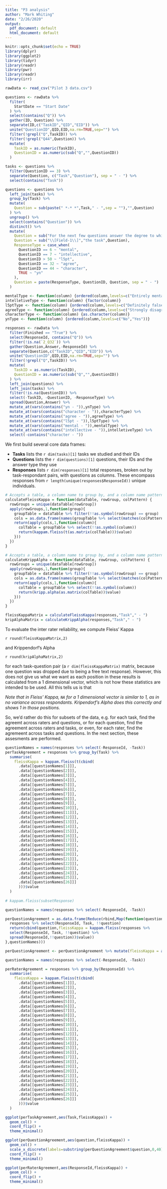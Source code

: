 ```yaml
---
title: "P3 analysis"
author: "Mark Whiting"
date: "2/26/2020"
output:
  pdf_document: default
  html_document: default
---
```


```r
knitr::opts_chunk$set(echo = TRUE)
library(dplyr)
library(ggplot2)
library(tidyr)
library(readr)
library(pwr)
library(readr)
library(irr)
```
```r
rawData <- read_csv("Pilot 3 data.csv") 

questions <- rawData %>% 
  filter(
    StartDate == "Start Date"
  ) %>% 
  select(contains("Q")) %>% 
  gather(ID, Question) %>% 
  separate(ID,c("TaskID","QID","EID")) %>%
  unite("QuestionID",QID,EID,na.rm=TRUE,sep="") %>%  
  filter(!grepl("Q",TaskID)) %>%
  filter(!grepl("Q44",Question)) %>% 
  mutate(
    TaskID = as.numeric(TaskID),
    QuestionID = as.numeric(sub("Q","",QuestionID))
  )

tasks <- questions %>% 
  filter(QuestionID == 3) %>% 
  separate(Question, c("Task","Question"), sep = " - ") %>% 
  select(contains("Task"))

questions <- questions %>% 
  left_join(tasks) %>% 
  group_by(Task) %>% 
  mutate(
    Question = sub(paste(" *-* *",Task," - ",sep = ""),"",Question)
  ) %>% 
  ungroup() %>%
  select(contains("Question")) %>% 
  distinct() %>% 
  mutate(
    Question = sub("For the next few questions answer the degree to which each aspect can be achieved with \\[Field-1\\].","",Question),
    Question = sub("\\[Field-1\\]","the task",Question),
    ResponseType = case_when(
      QuestionID == 6 ~ "mental",
      QuestionID == 7 ~ "intellective",
      QuestionID > 50 ~ "l5pt",
      QuestionID == 32 ~ "agree",
      QuestionID == 44 ~ "character", 
      TRUE ~ "yn" 
    ),
    Question = paste(ResponseType, QuestionID, Question, sep = " - ")
  ) 

mentalType <- function(column) {ordered(column,levels=c("Entirely mental effort", "Moderately mental effort", "About 50–50", "Moderately motor effort", "Entirely motor effort"))}
intelletiveType <- function(column) {factor(column)}
l5ptType <- function(column) {ordered(column,levels=c("Definitely false", "Probably false", "Neither true nor false", "Probably true", "Definitely true"))}
agreeType <- function(column) {ordered(column,levels=c("Strongly disagree", "Somewhat disagree", "Neither agree nor disagree", "Somewhat agree", "Strongly agree"))}
characterType <- function(column) {as.character(column)}
ynType <- function(column) {ordered(column,levels=c("No","Yes"))}

responses <- rawData %>%
  filter(Finished == "True") %>% 
  select(ResponseId, contains("Q")) %>% 
  filter(!is.na(`2_Q32`)) %>% 
  gather(Question,Answer,-ResponseId) %>% 
  separate(Question,c("TaskID","QID","EID")) %>%
  unite("QuestionID",QID,EID,na.rm=TRUE,sep="") %>%  
  filter(!grepl("Q",TaskID)) %>% 
  mutate(
    TaskID = as.numeric(TaskID),
    QuestionID = as.numeric(sub("Q","",QuestionID))
  ) %>%
  left_join(questions) %>% 
  left_join(tasks) %>% 
  filter(!is.na(QuestionID)) %>% 
  select(-TaskID, -QuestionID, -ResponseType) %>%
  spread(Question,Answer) %>% 
  mutate_at(vars(contains("yn - ")),ynType) %>%
  mutate_at(vars(contains("character - ")),characterType) %>%
  mutate_at(vars(contains("agree - ")),agreeType) %>%
  mutate_at(vars(contains("l5pt - ")),l5ptType) %>%
  mutate_at(vars(contains("mental - ")),mentalType) %>%
  mutate_at(vars(contains("intellective - ")),intelletiveType) %>% 
  select(-contains("character - "))
```
We first build several core data frames:

- **Tasks** lists the `r dim(tasks)[1]` tasks we studied and their IDs 
- **Questions** lists the `r dim(questions)[1]` questions, their IDs and the answer type they use
- **Responses** lists `r dim(responses)[1]` total responses, broken out by task-respondant pairs, with questions as columns. These encompass responses from `r length(unique(responses$ResponseId))` unique individuals.
```r
# Accepts a table, a column name to group by, and a column name pattern to select subjects. 
calculateFleissKappa = function(dataTable, rowGroup, colPattern) {
  rowGroups = unique(dataTable[rowGroup])
  apply(rowGroups,1,function(group){
    groupTable = dataTable %>% filter(!!as.symbol(rowGroup) == group)
    cols = as.data.frame(names(groupTable %>% select(matches(colPattern))))
    return(apply(cols,1,function(column){
      colTable = groupTable %>% select(!!as.symbol(column))
      return(kappam.fleiss(t(as.matrix(colTable)))$value)
    }))
  })
}

# Accepts a table, a column name to group by, and a column name pattern to select subjects. 
calculateKrippAlpha = function(dataTable, rowGroup, colPattern) {
  rowGroups = unique(dataTable[rowGroup])
  apply(rowGroups,1,function(group){
    groupTable = dataTable %>% filter(!!as.symbol(rowGroup) == group)
    cols = as.data.frame(names(groupTable %>% select(matches(colPattern))))
    return(apply(cols,1,function(column){
      colTable = groupTable %>% select(!!as.symbol(column))
      return(kripp.alpha(as.matrix(colTable))$value)
    }))
  })
}

fleissKappaMatrix = calculateFleissKappa(responses,"Task"," - ")
kripAlphaMatrix = calculateKrippAlpha(responses,"Task"," - ")
```
To evaluate the inter rater reliability, we compute Fleiss' Kappa 

`r round(fleissKappaMatrix,2)`

and Krippendorf's Alpha 

`r round(kripAlphaMatrix,2)`

for each task-question pair (a `r dim(fleissKappaMatrix)` matrix, because one question was dropped due to being a free text response). However, this does not give us what we want as each position in these results is calculated from a 1 dimensional vector, which is not how these statistics are intended to be used. All this tells us is that 

*Note that in Fleiss' Kappa, `NA` for a 1 dimensional vector is similar to 1, as in no variance across respondants. Kripendorf's Alpha does this correctly and shows 1 in those positions.*

So, we'd rather do this for subsets of the data, e.g. for each task, find the agreemt across raters and questions, or for each question, find the agreement across raters and tasks, or even, for each rater, find the agremeent across tasks and questions. In the next section, these assesments are performed.

```r
questionNames = names(responses %>% select(-ResponseId, -Task))
perTaskAgreement = responses %>% group_by(Task) %>% 
  summarise(
    fleissKappa = kappam.fleiss(t(cbind(
      .data[[questionNames[1]]],
      .data[[questionNames[2]]],
      .data[[questionNames[3]]],
      .data[[questionNames[4]]],
      .data[[questionNames[5]]],
      .data[[questionNames[6]]],
      .data[[questionNames[7]]],
      .data[[questionNames[8]]],
      .data[[questionNames[9]]],
      .data[[questionNames[10]]],
      .data[[questionNames[11]]],
      .data[[questionNames[12]]],
      .data[[questionNames[13]]],
      .data[[questionNames[14]]],
      .data[[questionNames[15]]],
      .data[[questionNames[16]]],
      .data[[questionNames[17]]],
      .data[[questionNames[18]]],
      .data[[questionNames[19]]],
      .data[[questionNames[20]]],
      .data[[questionNames[21]]],
      .data[[questionNames[22]]],
      .data[[questionNames[23]]],
      .data[[questionNames[24]]],
      .data[[questionNames[25]]],
      .data[[questionNames[26]]]
      )))$value
  )
  
# kappam.fleiss(subsetResponse)
```
```r
questionNames = names(responses %>% select(-ResponseId, -Task))

perQuestionAgreement = as.data.frame(Reduce(rbind,Map(function(question) {
  responses %>% select(ResponseId, Task, !!question)
  return(cbind(question,fleissKappa = kappam.fleiss(responses %>% 
  select(ResponseId, Task, !!question) %>% 
  spread(ResponseId,!!question))$value))
},questionNames)))

perQuestionAgreement <- perQuestionAgreement %>% mutate(fleissKappa = as.numeric(as.character(fleissKappa)))
```
```r
questionNames = names(responses %>% select(-ResponseId, -Task))

perRaterAgreement = responses %>% group_by(ResponseId) %>% 
  summarise(
    fleissKappa = kappam.fleiss(t(cbind(
      .data[[questionNames[1]]],
      .data[[questionNames[2]]],
      .data[[questionNames[3]]],
      .data[[questionNames[4]]],
      .data[[questionNames[5]]],
      .data[[questionNames[6]]],
      .data[[questionNames[7]]],
      .data[[questionNames[8]]],
      .data[[questionNames[9]]],
      .data[[questionNames[10]]],
      .data[[questionNames[11]]],
      .data[[questionNames[12]]],
      .data[[questionNames[13]]],
      .data[[questionNames[14]]],
      .data[[questionNames[15]]],
      .data[[questionNames[16]]],
      .data[[questionNames[17]]],
      .data[[questionNames[18]]],
      .data[[questionNames[19]]],
      .data[[questionNames[20]]],
      .data[[questionNames[21]]],
      .data[[questionNames[22]]],
      .data[[questionNames[23]]],
      .data[[questionNames[24]]],
      .data[[questionNames[25]]],
      .data[[questionNames[26]]]
      )))$value
  )
```
```r
ggplot(perTaskAgreement,aes(Task,fleissKappa)) +
  geom_col() + 
  coord_flip() + 
  theme_minimal()

ggplot(perQuestionAgreement,aes(question,fleissKappa)) +
  geom_col() + 
  scale_x_discrete(labels=substring(perQuestionAgreement$question,0,40)) + 
  coord_flip() + 
  theme_minimal()

ggplot(perRaterAgreement,aes(ResponseId,fleissKappa)) +
  geom_col() + 
  coord_flip() + 
  theme_minimal()
```

